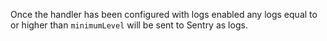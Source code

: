 Once the handler has been configured with logs enabled any logs equal to or higher than `minimumLevel` will be sent to Sentry as logs.